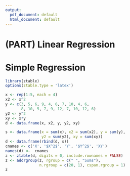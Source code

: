 ```yaml
---
output:
  pdf_document: default
  html_document: default
---
```


# (PART) Linear Regression {-}

# Simple Regression

```r
library(ztable)
options(ztable.type = 'latex')
```


```r
x <- rep(1:5, each = 4)
x2 <- x^2
y <- c(3, 5, 6, 9, 4, 6, 7, 10, 4, 6, 
       8, 10, 5, 7, 9, 12, 7, 10, 12, 6)
y2 <- y^2
xy <- x*y
d <- data.frame(x, x2, y, y2, xy)

s <- data.frame(x = sum(x), x2 = sum(x2), y = sum(y), 
                y2 = sum(y2), xy = sum(xy))
d <- data.frame(rbind(d, s))
cnames <- c('X', '$X^2$', 'Y', '$Y^2$', 'XY')
names(d) <-  cnames
z <- ztable(d, digits = 0, include.rownames = FALSE)
z <- addrgroup(z, rgroup = c(" ", "Sums"),
               n.rgroup = c(20, 1), cspan.rgroup = 1)
z
```

